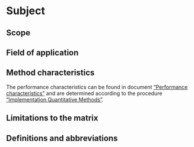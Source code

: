 # Subject

## Scope


## Field of application

## Method characteristics

The performance characteristics can be found in document ["Performance characteristics"](https://docs.google.com/spreadsheets/d/1U605Tg2zzHk1eyXHW0TB4TgN7-E39xExspJaBkyKkYk/edit?usp=sharing) and are determined according to the procedure ["Implementation Quantitative Methods" ](https://docs.google.com/document/d/1f7QLhBUvL7zUjB1FpjzG9qK3EWKHKfCgKtxEsigTKNA/edit).

## Limitations to the matrix

## Definitions and abbreviations
